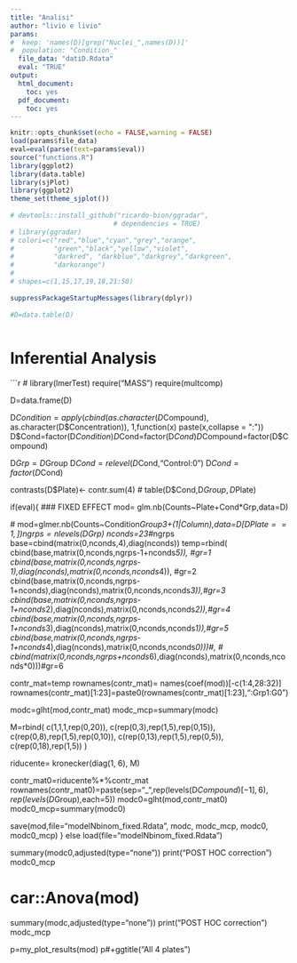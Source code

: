 --- 
title: "Analisi" 
author: "livio e livio" 
params: 
#  keep: 'names(D)[grep("Nuclei_",names(D))]' 
#  population: "Condition_" 
  file_data: "datiD.Rdata" 
  eval: "TRUE" 
output: 
  html_document:  
    toc: yes 
  pdf_document:  
    toc: yes 
--- 
 
```{r setup, include=FALSE} 
knitr::opts_chunk$set(echo = FALSE,warning = FALSE) 
load(params$file_data) 
eval=eval(parse(text=params$eval)) 
source("functions.R") 
library(ggplot2) 
library(data.table) 
library(sjPlot) 
library(ggplot2) 
theme_set(theme_sjplot()) 
 
# devtools::install_github("ricardo-bion/ggradar",  
                          # dependencies = TRUE) 
# library(ggradar) 
# colori=c("red","blue","cyan","grey","orange", 
#          "green","black","yellow","violet", 
#          "darkred", "darkblue","darkgrey","darkgreen", 
#          "darkorange") 
#  
# shapes=c(1,15,17,19,18,21:50) 
 
suppressPackageStartupMessages(library(dplyr)) 
 
#D=data.table(D) 
 
``` 
 
# Inferential Analysis 
 
 
```{r} 
# library(lmerTest) 
require("MASS") 
require(multcomp) 
 
D=data.frame(D) 
 
D$Condition=apply(cbind(as.character(D$Compound), 
                        as.character(D$Concentration)), 
                  1,function(x) paste(x,collapse = ":")) 
D$Cond=factor(D$Condition) 
D$Cond=factor(D$Cond) 
D$Compound=factor(D$Compound) 
 
D$Grp=D$Group 
D$Cond=relevel(D$Cond,"Control:0") 
D$Cond=factor(D$Cond) 
 
contrasts(D$Plate)<- contr.sum(4) 
# table(D$Cond,D$Group,D$Plate) 
 
if(eval){ 
  ### FIXED EFFECT 
  mod= glm.nb(Counts~Plate+Cond*Grp,data=D) 
   
   # mod=glmer.nb(Counts~Condition*Group3+(1|Column),data=D[D$Plate==1,]) 
  ngrps=nlevels(D$Grp) 
  nconds=23#*ngrps 
  base=cbind(matrix(0,nconds,4),diag(nconds)) 
  temp=rbind( 
    cbind(base,matrix(0,nconds,ngrps-1+nconds*5)), #gr=1 
    cbind(base,matrix(0,nconds,ngrps-1),diag(nconds),matrix(0,nconds,nconds*4)), #gr=2 
    cbind(base,matrix(0,nconds,ngrps-1+nconds),diag(nconds),matrix(0,nconds,nconds*3)),#gr=3 
    cbind(base,matrix(0,nconds,ngrps-1+nconds*2),diag(nconds),matrix(0,nconds,nconds*2)),#gr=4 
    cbind(base,matrix(0,nconds,ngrps-1+nconds*3),diag(nconds),matrix(0,nconds,nconds*1)),#gr=5 
    cbind(base,matrix(0,nconds,ngrps-1+nconds*4),diag(nconds),matrix(0,nconds,nconds*0)))#, 
    # cbind(matrix(0,nconds,ngrps+nconds*6),diag(nconds),matrix(0,nconds,nconds*0)))#gr=6 
   
  contr_mat=temp 
  rownames(contr_mat)= 
    names(coef(mod))[-c(1:4,28:32)] 
  rownames(contr_mat)[1:23]=paste0(rownames(contr_mat)[1:23],":Grp1:G0")   
   
   
  modc=glht(mod,contr_mat) 
  modc_mcp=summary(modc) 
   
  M=rbind( 
    c(1,1,1,rep(0,20)), 
    c(rep(0,3),rep(1,5),rep(0,15)), 
    c(rep(0,8),rep(1,5),rep(0,10)), 
    c(rep(0,13),rep(1,5),rep(0,5)), 
    c(rep(0,18),rep(1,5)) 
  ) 
 
   
  riducente=  kronecker(diag(1, 6), M) 
     
  contr_mat0=riducente%*%contr_mat 
  rownames(contr_mat0)=paste(sep="_",rep(levels(D$Compound)[-1],6),rep(levels(D$Group),each=5)) 
  modc0=glht(mod,contr_mat0) 
  modc0_mcp=summary(modc0) 
   
  save(mod,file="modelNbinom_fixed.Rdata", 
         modc, 
         modc_mcp, 
         modc0, 
         modc0_mcp) 
} else load(file="modelNbinom_fixed.Rdata") 
 
 
summary(modc0,adjusted(type="none")) 
print("POST HOC correction") 
modc0_mcp 
 
############## 
 
# car::Anova(mod) 
summary(modc,adjusted(type="none")) 
print("POST HOC correction") 
modc_mcp 
 
 
p=my_plot_results(mod) 
p#+ggtitle("All 4 plates")